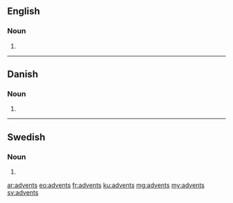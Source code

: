 ==English==

===Noun===
{{head|en|plural}}

# {{plural of|advent|lang=en|nocat=1}}

----

==Danish==

===Noun===
{{head|da|noun form|g=c}}

# {{genitive singular indefinite of|advent|lang=da}}

----

==Swedish==

===Noun===
{{head|sv|noun form}}

# {{sv-noun-form-indef-gen|advent}}

[[ar:advents]]
[[eo:advents]]
[[fr:advents]]
[[ku:advents]]
[[mg:advents]]
[[my:advents]]
[[sv:advents]]